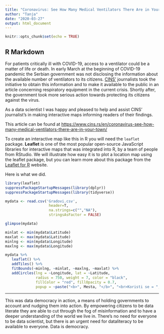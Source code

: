 ```yaml
---
title: "Coronavirus: See How Many Medical Ventilators There Are in Your Town"
author: "Tanja"
date: "2020-03-27"
output: html_document
---
```


```r
knitr::opts_chunk$set(echo = TRUE)
```

## R Markdown

For patients critically ill with COVID-19, access to a ventilator could be a matter of life or death. In early March at the beginning of COVID-19 pandemic the Serbian government was not disclosing the information about the available number of ventilators to its citizens. [CINS'](https://www.cins.rs/en/) journalists took the initiative to obtain this information and to make it available to the public in an article concerning respiratory equipment in the current crisis. Shortly after, the government took more serious action towards protecting its citizens against the virus.

As a data scientist I was happy and pleased to help and assist CINS’ journalist’s in making interactive maps informing readers of their findings.

This article can be found at
<https://www.cins.rs/en/coronavirus-see-how-many-medical-ventilators-there-are-in-your-town/>

To create an interactive map like this in R you will need the `leaflet` package. **Leaflet** is one of the most popular open-source JavaScript libraries for interactive maps that was integrated into R, by a team of people from RStudio. We will illustrate how easy it is to plot a location map using the leaflet package, but you can learn more about this package from the [Leaflet for R](https://rstudio.github.io/leaflet/) website.

Here is what we did.

```r
library(leaflet)
suppressPackageStartupMessages(library(dplyr))
suppressPackageStartupMessages(library(tidyverse))

mydata <- read.csv('Gradovi.csv', 
                    header=T, 
                    na.strings=c("","NA"),
                    stringsAsFactor = FALSE) 

glimpse(mydata)

minlat <- min(mydata$Latitude)
maxlat <- max(mydata$Latitude)
minlng <- min(mydata$Longitude)
maxlng <- max(mydata$Longitude)

mydata %>% 
   leaflet() %>% 
   addTiles() %>%
   fitBounds(~minlng, ~minlat, ~maxlng, ~maxlat) %>% 
   addCircles(lng = ~Longitude, lat = ~Latitude,
              radius = 750, weight = 7, color = "black",
              fillColor = "red", fillOpacity = 0.7,  
              popup = ~paste("<b>", Mesta, "</b>", "<br>Koristi se = ", Koristi.se,"<br>Ne koristi se = ",  Ne.koristi.se, "<br> Nepoznato =", Nepoznato, "<br>Total =", Ukupno, "<br>"))
```

---

This was data democracy in action, a means of holding governments to account and nudging them into action. By empowering citizens to be data literate they are able to cut through the fog of misinformation and to have a deeper understanding of the world we live in. There’s no need for everyone to be data scientist, but there is an urgent need for dataliteracy to be available to everyone. Data is democracy.



